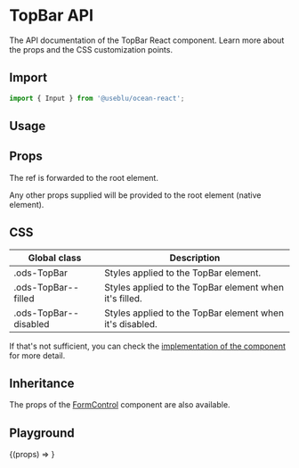 
<Meta title="Components/TopBar" component={TopBar} />

# TopBar API

The API documentation of the TopBar React component. Learn more about the props and the CSS customization points.

## Import

```javascript
import { Input } from '@useblu/ocean-react';
```

## Usage

<Canvas withSource="open" withToolbar>
  <Story name="usage">
    <TopBar id="input-usage" defaultValue="Hello World" />
  </Story>
</Canvas>

## Props

<ArgsTable of="." />

The ref is forwarded to the root element.

Any other props supplied will be provided to the root element (native element).

## CSS

| Global class          | Description                                              |
| --------------------- | -------------------------------------------------------- |
| .ods-TopBar           | Styles applied to the TopBar element.                    |
| .ods-TopBar--filled   | Styles applied to the TopBar element when it's filled.   |
| .ods-TopBar--disabled | Styles applied to the TopBar element when it's disabled. |

If that's not sufficient, you can check the [implementation of the component](https://github.com/ocean-ds/ocean-web/blob/master/packages/ocean-react/src/TopBar/TopBar.tsx) for more detail.

## Inheritance

The props of the [FormControl](?path=/docs/components-formcontrol--page) component are also available.

## Playground

<Canvas>
  <Story
    name="playground"
    args={{
      defaultValue: 'dkosakd',
      placeholder: 'Placeholder...',
      blocked: false,
      disabled: false,
    }}
    argTypes={{
      placeholder: {
        control: 'text',
      },
      disabled: {
        control: 'boolean',
      },
      helperText: {
        control: 'text',
      },
    }}
  >
    {(props) => <TopBar id="TopBar-playground" {...props} />}
  </Story>
</Canvas>
